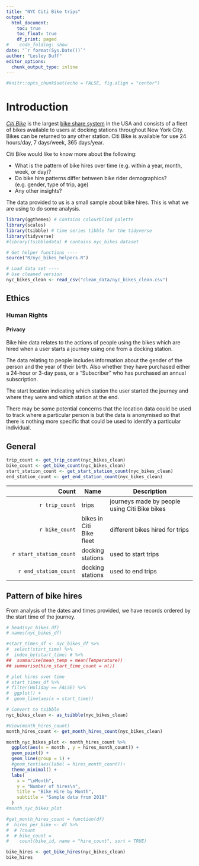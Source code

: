 ```yaml
---
title: "NYC Citi Bike trips"
output:
  html_document:
    toc: true
    toc_float: true
    df_print: paged
#    code_folding: show
date: "`r format(Sys.Date())`"
author: "Lesley Duff"
editor_options: 
  chunk_output_type: inline
---
```

```r
#knitr::opts_chunk$set(echo = FALSE, fig.align = "center")
```
# Introduction

[*Citi Bike*](https://ride.citibikenyc.com/about) is the largest [bike share system](https://en.wikipedia.org/wiki/Bicycle-sharing_system) in the USA and 
consists of a fleet of bikes available to users at docking stations throughout 
New York City. Bikes can be returned to any other station. Citi Bike is 
available for use 24 hours/day, 7 days/week, 365 days/year.

Citi Bike would like to know more about the following:

* What is the pattern of bike hires over time (e.g. within a year, month, week, or day)?
* Do bike hire patterns differ between bike rider demographics? (e.g. gender, type of trip, age)
* Any other insights?

The data provided to us is a small sample about bike hires. This is what we are using to do some analysis.

```r
library(ggthemes) # Contains colourblind palette
library(scales)
library(tsibble) # time series tibble for the tidyverse
library(tidyverse)
#library(tsibbledata) # contains nyc_bikes dataset
```

```r
# Get helper functions ----
source("R/nyc_bikes_helpers.R")
```


```r
# Load data set ----
# Use cleaned version 
nyc_bikes_clean <- read_csv("clean_data/nyc_bikes_clean.csv")
```
## Ethics

### Human Rights
#### Privacy
Bike hire data relates to the actions of people using the bikes which are hired 
when a user starts a journey using one from a docking station.

The data relating to people includes information about the gender of the person 
and the year of their birth. Also whether they have purchased either a 24-hour 
or 3-day pass, or a "Subscriber" who has purchased an annual subscription.

The start location indicating which station the user started the journey and 
where they were and which station at the end. 

There may be some potential concerns that the location data could be used to 
track where a particular person is but the data is anonymised so that there is 
nothing more specific that could be used to identify a particular individual. 

## General

```r
trip_count <- get_trip_count(nyc_bikes_clean)
bike_count <- get_bike_count(nyc_bikes_clean)
start_station_count <- get_start_station_count(nyc_bikes_clean)
end_station_count <- get_end_station_count(nyc_bikes_clean)
```

|Count  | Name |  Description  |
| --------------: | ----- | ------------------ |
| `r trip_count` | trips | journeys made by people using Citi Bike bikes |
| `r bike_count` | bikes in Citi Bike fleet | different bikes hired for trips |
| `r start_station_count` | docking stations | used to start trips |
| `r end_station_count` | docking stations | used to end trips |

## Pattern of bike hires

From analysis of the dates and times provided, we have records ordered by the start time of the journey.

```r
# head(nyc_bikes_df)
# names(nyc_bikes_df)

#start_times_df <- nyc_bikes_df %>%
#  select(start_time) %>%
#  index_by(start_time) # %>%
##  summarise(mean_temp = mean(Temperature))
## summarise(hire_start_time_count = n())
```


```r
# plot hires over time
# start_times_df %>%
# filter(Holiday == FALSE) %>%
#  ggplot() +
#  geom_line(aes(x = start_time))

# Convert to tsibble
nyc_bikes_clean <- as_tsibble(nyc_bikes_clean)

#View(month_hires_count)
month_hires_count <- get_month_hires_count(nyc_bikes_clean)

month_nyc_bikes_plot <- month_hires_count %>%
  ggplot(aes(x = month , y = hires_month_count)) +
  geom_point() +
  geom_line(group = 1) +
  #geom_text(aes(label = hires_month_count))+
  theme_minimal() +
  labs(
    x = "\nMonth",
    y = "Number of hires\n",
    title = "Bike Hire by Month",
    subtitle = "Sample data from 2018"
  )
#month_nyc_bikes_plot
```

```r
#get_month_hires_count = function(df)
#  hires_per_bike <- df %>%
#  # ?count
#  # bike_count =
#    count(bike_id, name = "hire_count", sort = TRUE)

bike_hires <- get_bike_hires(nyc_bikes_clean)
bike_hires









































```
